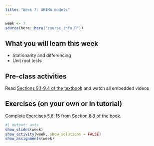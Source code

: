 ```yaml
---
title: "Week 7: ARIMA models"
---
```


```r
week <- 7
source(here::here("course_info.R"))
```

## What you will learn this week

* Stationarity and differencing
* Unit root tests

## Pre-class activities

Read [Sections 9.1-9.4 of the textbook](https://otexts.com/fpp3/arima.html) and watch all embedded videos

## Exercises (on your own or in tutorial)

Complete Exercises 5,8-15 from [Section 8.8 of the book](https://otexts.com/fpp3/expsmooth-exercises.html).

<!-- [**Solutions to Exercises**](ex7-sol.qmd) -->


```r
#| output: asis
show_slides(week)
show_activity(week, show_solutions = FALSE)
show_assignments(week)
```
